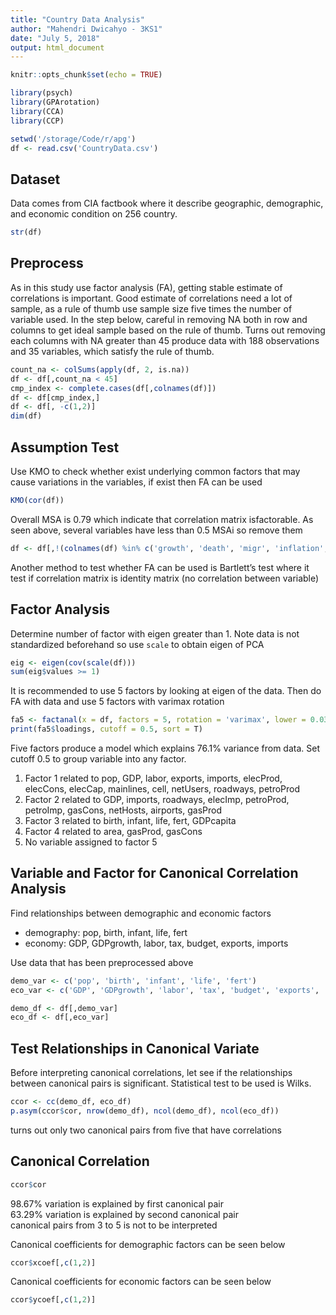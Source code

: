 ```yaml
---
title: "Country Data Analysis"
author: "Mahendri Dwicahyo - 3KS1"
date: "July 5, 2018"
output: html_document
---
```


```r
knitr::opts_chunk$set(echo = TRUE)

library(psych)
library(GPArotation)
library(CCA)
library(CCP)

setwd('/storage/Code/r/apg')
df <- read.csv('CountryData.csv')
```

## Dataset
Data comes from CIA factbook where it describe geographic, demographic, and economic condition on 256 country.

```r
str(df)
```

## Preprocess
As in this study use factor analysis (FA), getting stable estimate of correlations is important. Good estimate of correlations need a lot of sample, as a rule of thumb use sample size five times the number of variable used. In the step below, careful in removing NA both in row and columns to get ideal sample based on the rule of thumb. Turns out removing each columns with NA greater than 45 produce data with 188 observations and 35 variables, which satisfy the rule of thumb.

```r
count_na <- colSums(apply(df, 2, is.na))
df <- df[,count_na < 45]
cmp_index <- complete.cases(df[,colnames(df)])
df <- df[cmp_index,]
df <- df[, -c(1,2)]
dim(df)
```

## Assumption Test
Use KMO to check whether exist underlying common factors that may cause variations in the variables, if exist then FA can be used
```r
KMO(cor(df))
```
Overall MSA is 0.79 which indicate that correlation matrix isfactorable. As seen above, several variables have less than 0.5 MSAi so remove them
```r
df <- df[,!(colnames(df) %in% c('growth', 'death', 'migr', 'inflation', 'gasExp'))]
```
Another method to test whether FA can be used is Bartlett's test where it test if correlation matrix is identity matrix (no correlation between variable)

## Factor Analysis
Determine number of factor with eigen greater than 1. Note data is not standardized beforehand so use `scale` to obtain eigen of PCA
```r
eig <- eigen(cov(scale(df)))
sum(eig$values >= 1)
```
It is recommended to use 5 factors by looking at eigen of the data. Then do FA with data and use 5 factors with varimax rotation
```r
fa5 <- factanal(x = df, factors = 5, rotation = 'varimax', lower = 0.03)
print(fa5$loadings, cutoff = 0.5, sort = T)
```
Five factors produce a model which explains 76.1% variance from data. Set cutoff 0.5 to group variable into any factor.

1. Factor 1 related to pop, GDP, labor, exports, imports, elecProd, elecCons, elecCap, mainlines, cell, netUsers, roadways, petroProd  
2. Factor 2 related to GDP, imports, roadways, elecImp, petroProd, petroImp, gasCons, netHosts, airports, gasProd  
3. Factor 3 related to birth, infant, life, fert, GDPcapita  
4. Factor 4 related to area, gasProd, gasCons  
5. No variable assigned to factor 5  

## Variable and Factor for Canonical Correlation Analysis
Find relationships between demographic and economic factors

- demography: pop, birth, infant, life, fert
- economy: GDP, GDPgrowth, labor, tax, budget, exports, imports

Use data that has been preprocessed above
```r
demo_var <- c('pop', 'birth', 'infant', 'life', 'fert')
eco_var <- c('GDP', 'GDPgrowth', 'labor', 'tax', 'budget', 'exports', 'imports')

demo_df <- df[,demo_var]
eco_df <- df[,eco_var]
```

## Test Relationships in Canonical Variate
Before interpreting canonical correlations, let see if the relationships between canonical pairs is significant. Statistical test to be used is Wilks.
```r
ccor <- cc(demo_df, eco_df)
p.asym(ccor$cor, nrow(demo_df), ncol(demo_df), ncol(eco_df))
```
turns out only two canonical pairs from five that have correlations

## Canonical Correlation
```r
ccor$cor
```
98.67% variation is explained by first canonical pair  
63.29% variation is explained by second canonical pair  
canonical pairs from 3 to 5 is not to be interpreted

Canonical coefficients for demographic factors can be seen below
```r
ccor$xcoef[,c(1,2)]
```

Canonical coefficients for economic factors can be seen below
```r
ccor$ycoef[,c(1,2)]
```